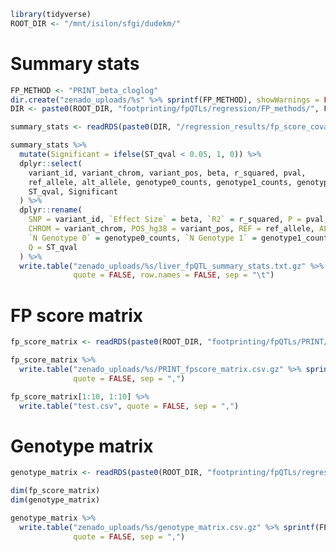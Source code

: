 ```r
library(tidyverse)
ROOT_DIR <- "/mnt/isilon/sfgi/dudekm/"
```

# Summary stats
```r
FP_METHOD <- "PRINT_beta_cloglog"
dir.create("zenado_uploads/%s" %>% sprintf(FP_METHOD), showWarnings = FALSE)
DIR <- paste0(ROOT_DIR, "footprinting/fpQTLs/regression/FP_methods/", FP_METHOD)

summary_stats <- readRDS(paste0(DIR, "/regression_results/fp_score_covariates_genotype_regression.Rds"))
```

```r
summary_stats %>%
  mutate(Significant = ifelse(ST_qval < 0.05, 1, 0)) %>%
  dplyr::select(
    variant_id, variant_chrom, variant_pos, beta, r_squared, pval,
    ref_allele, alt_allele, genotype0_counts, genotype1_counts, genotype2_counts, maf,
    ST_qval, Significant
  ) %>%
  dplyr::rename(
    SNP = variant_id, `Effect Size` = beta, `R2` = r_squared, P = pval,
    CHROM = variant_chrom, POS_hg38 = variant_pos, REF = ref_allele, ALT = alt_allele, MAF = maf,
    `N Genotype 0` = genotype0_counts, `N Genotype 1` = genotype1_counts, `N Genotype 2` = genotype2_counts,
    Q = ST_qval
  ) %>%
  write.table("zenado_uploads/%s/liver_fpQTL_summary_stats.txt.gz" %>% sprintf(FP_METHOD) %>% gzfile(),
              quote = FALSE, row.names = FALSE, sep = "\t")
```


# FP score matrix
```r
fp_score_matrix <- readRDS(paste0(ROOT_DIR, "footprinting/fpQTLs/PRINT/consolidated_results/PRINT_fpscore_matrix.Rds"))
```


```r
fp_score_matrix %>%
  write.table("zenado_uploads/%s/PRINT_fpscore_matrix.csv.gz" %>% sprintf(FP_METHOD) %>% gzfile(),
              quote = FALSE, sep = ",")
```

```r
fp_score_matrix[1:10, 1:10] %>%
  write.table("test.csv", quote = FALSE, sep = ",")
```

# Genotype matrix
```r
genotype_matrix <- readRDS(paste0(ROOT_DIR, "footprinting/fpQTLs/regression/FP_methods/PRINT_no_gaussian/data/genotype_matrix_regression.Rds"))
```

```r
dim(fp_score_matrix)
dim(genotype_matrix)
```

```r
genotype_matrix %>%
  write.table("zenado_uploads/%s/genotype_matrix.csv.gz" %>% sprintf(FP_METHOD) %>% gzfile(),
              quote = FALSE, sep = ",")
```

